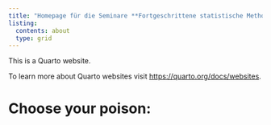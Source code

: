```yaml
---
title: "Homepage für die Seminare **Fortgeschrittene statistische Methoden II**."
listing:
  contents: about
  type: grid
---
```


This is a Quarto website.

To learn more about Quarto websites visit <https://quarto.org/docs/websites>.


# Choose your poison: